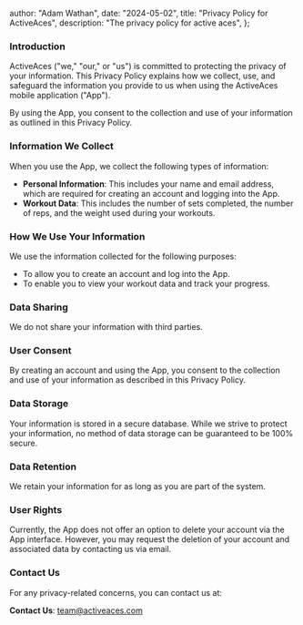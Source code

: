
  author: "Adam Wathan",
  date: "2024-05-02",
  title: "Privacy Policy for ActiveAces",
  description: "The privacy policy for active aces",
};


### Introduction

ActiveAces ("we," "our," or "us") is committed to protecting the privacy of your information. This Privacy Policy explains how we collect, use, and safeguard the information you provide to us when using the ActiveAces mobile application ("App").

By using the App, you consent to the collection and use of your information as outlined in this Privacy Policy.

### Information We Collect

When you use the App, we collect the following types of information:

- **Personal Information**: This includes your name and email address, which are required for creating an account and logging into the App.
- **Workout Data**: This includes the number of sets completed, the number of reps, and the weight used during your workouts.

### How We Use Your Information

We use the information collected for the following purposes:

- To allow you to create an account and log into the App.
- To enable you to view your workout data and track your progress.

### Data Sharing

We do not share your information with third parties.

### User Consent

By creating an account and using the App, you consent to the collection and use of your information as described in this Privacy Policy.

### Data Storage

Your information is stored in a secure database. While we strive to protect your information, no method of data storage can be guaranteed to be 100% secure.

### Data Retention

We retain your information for as long as you are part of the system.

### User Rights

Currently, the App does not offer an option to delete your account via the App interface. However, you may request the deletion of your account and associated data by contacting us via email.

### Contact Us

For any privacy-related concerns, you can contact us at:

**Contact Us**: [team@activeaces.com](mailto:team@activeaces.com)
